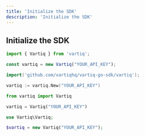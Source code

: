 ```yaml
---
title: 'Initialize the SDK'
description: 'Initialize the SDK'
---
```


## Initialize the SDK

<CodeGroup>

```javascript JavaScript
import { Vartiq } from 'vartiq';

const vartiq = new Vartiq("YOUR_API_KEY");
```

```go Go
import('github.com/vartiqhq/vartiq-go-sdk/vartiq');

vartiq := vartiq.New("YOUR_API_KEY")
```

```python Python
from vartiq import Vartiq

vartiq = Vartiq("YOUR_API_KEY")
```

```php PHP
use Vartiq\Vartiq;

$vartiq = new Vartiq("YOUR_API_KEY");
```

</CodeGroup>